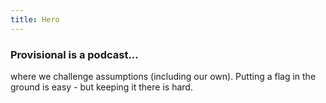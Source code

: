 ```yaml
---
title: Hero
---
```


### Provisional is a podcast...

where we challenge assumptions (including our own). Putting a flag in the ground is easy - but keeping it there is hard.